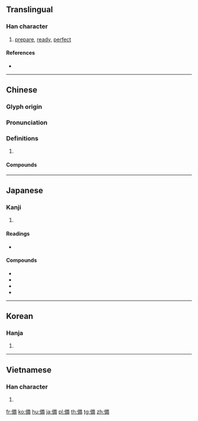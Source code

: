 {{character info/new}}
{{also|备|僃}}
==Translingual==
{{ja-forms|備|備|备}}

===Han character===
{{Han char|rn=9|rad=人|as=10|sn=12|four=24227|canj=OTHB|ids=⿰亻𤰇 <small>(GT)</small>,⿰亻⿱卄⿸厂用 <small>(JK)</small>}}

# [[prepare]], [[ready]], [[perfect]]

====References====
* {{Han ref|kx=0113.210|dkj=00967|dj=0241.110|hdz=10200.080|uh=5099|ud=20633|bh=B3C6|bd=46022}}

----

==Chinese==
{{zh-forms|s=备}}

===Glyph origin===
{{Han etym}}

===Pronunciation===
{{zh-pron
|m=bèi
|c=bei6
|mc=y
|oc=y
|cat=
}}

===Definitions===
{{zh-hanzi}}

# {{rfdef|zh}}

====Compounds====
{{zh-der|不備|乘人不備|乘其不備|俱備|備件|備份|備位|備取|備受好評|備受威脅|備受矚目|備受禮遇|備品|備嘗憂患|備嘗艱苦|備嘗辛苦|備妥|備安庫|備家|備役|備忘錄|備悉|備戰|備料|備查|備案|備注|備用|備用品|備用車胎|備禦|備細|備考|備而不用|備耕|備胎|備荒|備補|備言|備註|備詢|備身府|備辦|備陳|備馬|儲備|儲備幹部|儲備銀行|內備|兵備|具備|兼備|冷氣設備|出其不備|劉備|劉備失箸|吉備真備|周備|周邊設備|國際準備|圓備|報備|夜視設備|守備|守備率|完備|常備不懈|常備兵|常備兵役|常備軍|後備|後備軍人|德容兼備|德才兼備|必備|戒備|戰備|戰備跑道|才德兼備|排備|推崇備至|掩其不備|掩其無備|揚揚無備|攻其不備|攻其無備|整備|文修武備|文武兼備|有備無患|有備而來|材能兼備|核備|機器設備|武備|毫不為備|求備|求全責備|消防設備|準備|準備金|火備|無一不備|百廢備舉|空調設備|籌備|置備|美備|聊備一格|聊復備數|自備|衛浴設備|衛生設備|裝備|製備|設備|該備|謀勇兼備|警備|警備區|警備森嚴|豫備|責備|貯備|購備|趁人不備|軍備|辦備|配備|醇備|野戰裝備|鑒核備查|關懷備至|防備|防火設備|隄備|電化設備|電氣設備|預備|預備役|預備金|養兒備老|齊備}}

----

==Japanese==

===Kanji===
{{ja-kanji|grade=5|rs=人10}}

# {{defn|lang=ja|sort=人10}}

====Readings====
* {{ja-readings|kanon=[[ひ]] (hi) {{non-joyo-reading}}|goon=[[び]] (bi)|kun=[[そなえる]] (sonaeru), [[そなわる]] (sonawaru), [[そなえ]] (sonae)|nanori=[[そなう]] (sonau), [[そなわる]] (sonawaru), [[たる]] (taru), [[とも]] (tomo), [[なが]] (naga), [[なり]] (nari), [[のぶ]] (nobu), [[まさ]] (masa), [[みつ]] (mitsu), [[みな]] (mina), [[よ]] (yo), [[よし]] (yoshi), [[より]] (yori)}}

====Compounds====
* {{ja-r|備蓄|びちく|gloss=emergency stores}}
* {{ja-r|備品|びひん|gloss=fixtures}}
* {{ja-r|準備|じゅんび|gloss=preparation}}
* {{ja-r|装備|そうび|gloss=equipment}}

----

==Korean==

===Hanja===
{{ko-hanja|hangeul=비|rv=bi|mr=pi}}

# {{defn|lang=ko|sort=人10}}

----

==Vietnamese==

===Han character===
{{vi-hantu|[[bị]], [[bẹ]], [[bợ]], [[vựa]]|rs=人10}}

# {{defn|lang=vi|sort=人10}}

[[fr:備]]
[[ko:備]]
[[hu:備]]
[[ja:備]]
[[pl:備]]
[[th:備]]
[[tg:備]]
[[zh:備]]